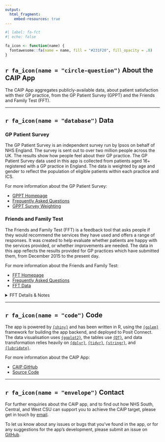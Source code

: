 ```yaml
---
output: 
  html_fragment:
    embed-resources: true
---
```


<style>
 summary {
  display: list-item
}
</style>


```r
#| label: fa-fct
#| echo: false

fa_icon <- function(name) {
  fontawesome::fa(name = name, fill = "#231F20", fill_opacity = .8)
}
```

## `r fa_icon(name = "circle-question")` About the CAIP App

The CAIP App aggregates publicly-available data, about patient satisfaction with their GP practice, from the GP Patient Survey (GPPT) and the Friends and Family Test (FFT).

---

## `r fa_icon(name = "database")` Data

### GP Patient Survey

The GP Patient Survey is an independent survey run by Ipsos on behalf of NHS England. The survey is sent out to over two million people across the UK. The results show how people feel about their GP practice. The GP Patient Survey data used in this app is collected from patients aged 16+ registered with a GP practice in England. The data is weighted by age and gender to reflect the population of eligible patients within each practice and ICS.

For more information about the GP Patient Survey:

-   [GPPT Homepage](https://gp-patient.co.uk/)
-   [Frequently Asked Questions](https://gp-patient.co.uk/faq)
-   [GPPT Survey Weighting](https://gp-patient.co.uk/weighted-data)

### Friends and Family Test

The Friends and Family Test (FFT) is a feedback tool that asks people if they would recommend the services they have used and offers a range of responses. It was created to help evaluate whether patients are happy with the services provided, or whether improvements are needed. The data in this app reflects the results provided for GP practices which have submitted them, from December 2015 to the present day.

For more information about the Friends and Family Test:

-   [FFT Homepage](https://www.england.nhs.uk/fft)
-   [Frequently Asked Questions](https://www.england.nhs.uk/fft/friends-and-family-test-development-project-2018-19/faqs/)
-   [FFT Data](https://www.england.nhs.uk/fft/friends-and-family-test-data/)

<details>
  <summary>FFT Details & Notes</summary>
  -   FFT was [redeveloped in 2018/19](https://www.england.nhs.uk/fft/friends-and-family-test-development-project-2018-19/), leading to changes to the question/response wording, which were rolled out from April 2020.
  -   The CAIP App standardizes the responses from the FFT to reflect the new question format, but also includes responses from before the redevelopment.
  -   Data submission and publication was paused from February 2020, during the response to COVID-19, and was restarted for GP practices from July 2022.
</details>

---

<!-- ## `r fa_icon(name = "chart-simple")` Comparison Methodology -->

<!-- The second iteration of this tool will contain the ability to compare between similar practices. This will be developed using practice location, workforce, population and deprivation data. -->

<!-- <details> -->
<!--   <summary>`r fa_icon(name = "arrow-down")` Advanced Methodology Details</summary> -->
<!-- The metholodogy for the comparison... -->
<!-- </details> -->

<!-- --- -->

## `r fa_icon(name = "code")` Code

The app is powered by [`{shiny}`](https://shiny.posit.co/) and has been written in R, using the [`{golem}`](https://thinkr-open.github.io/golem/) framework for building the app backend, and deployed to Posit Connect. The data visualisation uses [`{ggplot2}`](https://ggplot2.tidyverse.org/), the tables use [`{DT}`](https://rstudio.github.io/DT/), and data transformation relies heavily on [`{dplyr}`](https://dplyr.tidyverse.org/), [`{tidyr}`](https://dplyr.tidyverse.org/), [`{stringr}`](https://stringr.tidyverse.org/), and [`{lubridate}`](https://lubridate.tidyverse.org/).

For more information about the CAIP App:

-   [CAIP GitHub](https://github.com/NHS-South-Central-and-West/CAIP)
-   [Source Code](https://github.com/NHS-South-Central-and-West/CAIP/R)

---

## `r fa_icon(name = "envelope")` Contact

For further enquiries about the CAIP app, and to find out how NHS South, Central, and West CSU can support you to achieve the CAIP target, please get in touch by [email](mailto:scwcsu.primarycaresupport@nhs.net).

To let us know about any issues or bugs that you've found in the app, or for any suggestions for the app's development, please submit an issue on [GitHub](https://github.com/NHS-South-Central-and-West/CAIP/issues).

